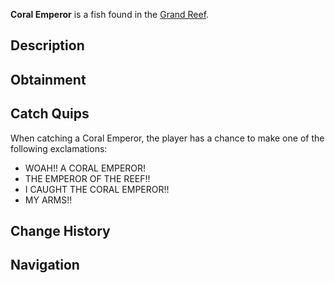{{FishInfobox
|image          = Coral Emperor.png
|rarity         = Legendary
|sea            = First Sea
|location       = [[Grand Reef]]
|sublocation    = 
|sources        = Fishing Rod
|radar_location = 
|prog_speed     = -60
|xp             = 1800
|weather        = 
|time           = 
|season         = 
|bait           = Fish Head
|base_weight    = 30
|base_value     = 4000
|weight_range   = 15
|base_chance    = 0.04
|base_resil     = 20
}}
'''Coral Emperor''' is a {{Rarity|Legendary}} fish found in the [[Grand Reef]].

== Description ==
{{Description|A massive reef predator that controls large territories. Their powerful fins and sharp teeth make them feared hunters, though they rarely stray far from their chosen coral domain.|Bestiary Entry}}

== Obtainment ==
{{Fish Availability|
Grand Reef
|top_rods      = 
Leviathan's Fang Rod\61717.66\236493.34;
Free Spirit Rod\55348.17\235292.99;
Trident Rod\51770.16\220082.37;
Ethereal Prism Rod\50791.1\153335.2;
Seraphic Rod\49741.41\158804.03;
Resourceful Rod\38073.72\142187.65;
Destiny Rod\41717.44\134997.84;
Heaven's Rod\39419.82\131524.11;
No-Life Rod\49134.1\178512.76;
Azure Of Lagoon\38521.85\173868.28;
Riptide Rod\37312.37\140746.05;
Frog Rod\27794.49\111357.56;
Rod Of The Forgotten Fang\45505.76\150985.35;
Challenger's Rod\45203.81\160403.07;
Rod Of The Depths\39975.39\139560.47;
Rod Of The Exalted One\39569.64\142487.22;
Zeus Rod\39091.32\141432.1;
Verdant Shear Rod\38334.63\139919.75;
Blazebringer Rod\37558.33\144585.82;
Depthseeker Rod\36217.93\151315.14;
Avalanche Rod\32109.37\136587.85;
Volcanic Rod\30551.65\127507.22;
Steady Rod\13252.87\60368.3
|recommended   = Trident Rod
}}

== Catch Quips ==
When catching a Coral Emperor, the player has a chance to make one of the following exclamations:
* WOAH!! A CORAL EMPEROR!
* THE EMPEROR OF THE REEF!!
* I CAUGHT THE CORAL EMPEROR!!
* MY ARMS!!

== Change History ==
{{Change History|{{subst:Current Version}}}}

== Navigation ==
{{Fish Navbox|Grand Reef}}